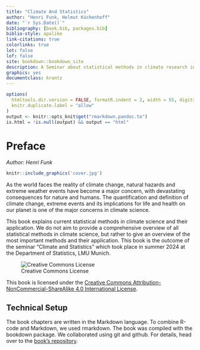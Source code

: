 ```yaml
---
title: "Climate And Statistics"
author: "Henri Funk, Helmut Küchenhoff"
date: "`r Sys.Date()`"
bibliography: [book.bib, packages.bib]
biblio-style: apalike
link-citations: true
colorlinks: true
lot: false
lof: false
site: bookdown::bookdown_site
description: A Seminar about statistical methods in climate research in SS24.
graphics: yes
documentclass: krantz
---
```

<!--- cover-image: images/cover.png -->

```r
options(
  htmltools.dir.version = FALSE, formatR.indent = 2, width = 55, digits = 4,
  knitr.duplicate.label = "allow"
)
output <- knitr::opts_knit$get("rmarkdown.pandoc.to")
is.html = !is.null(output) && output == "html"
```

# Preface {-}

*Author: Henri Funk*

```r
knitr::include_graphics('cover.jpg')
```

As the world faces the reality of climate change, natural hazards and extreme weather events have become a major concern, with devastating consequences for nature and humans. The quantification and definition of climate change, extreme events and its implications for life and health on our planet is one of the major concerns in climate science. 

This book explains current statistical methods in climate science and their application.
We do not aim to provide a comprehensive overview of all statistical methods in climate science, but rather to give an overview of the most important methods and their application.
This book is the outcome of the seminar "Climate and Statistics" which took place in summer 2024 at the Department of Statistics, LMU Munich.

![Creative Commons License](by-nc-sa.png)

This book is licensed under the [Creative Commons Attribution-NonCommercial-ShareAlike 4.0 International License](http://creativecommons.org/licenses/by-nc-sa/4.0/).


\mainmatter

## Technical Setup {-}

The book chapters are written in the Markdown language.
To combine R-code and Markdown, we used rmarkdown.
The book was compiled with the bookdown package.
We collaborated using git and github.
For details, head over to the [book's repository](https://github.com/henrifnk/Seminar_ClimateNStatistics).


